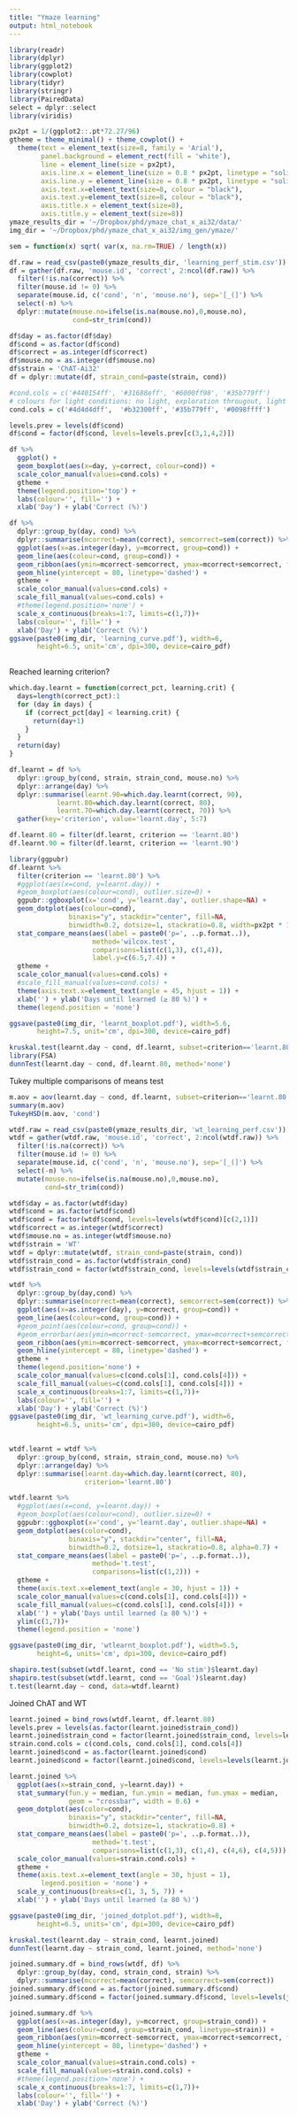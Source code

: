 ```yaml
---
title: "Ymaze learning"
output: html_notebook
---
```


```r
library(readr)
library(dplyr)
library(ggplot2)
library(cowplot)
library(tidyr)
library(stringr)
library(PairedData)
select = dplyr::select
library(viridis)
```

```r
px2pt = 1/(ggplot2::.pt*72.27/96)
gtheme = theme_minimal() + theme_cowplot() + 
  theme(text = element_text(size=8, family = 'Arial'), 
        panel.background = element_rect(fill = 'white'),
        line = element_line(size = px2pt),
        axis.line.x = element_line(size = 0.8 * px2pt, linetype = "solid", colour = "black"),
        axis.line.y = element_line(size = 0.8 * px2pt, linetype = "solid", colour = "black"),
        axis.text.x=element_text(size=8, colour = "black"),
        axis.text.y=element_text(size=8, colour = "black"),
        axis.title.x = element_text(size=8),
        axis.title.y = element_text(size=8))
ymaze_results_dir = '~/Dropbox/phd/ymaze_chat_x_ai32/data/'
img_dir = '~/Dropbox/phd/ymaze_chat_x_ai32/img_gen/ymaze/'
```

```r
sem = function(x) sqrt( var(x, na.rm=TRUE) / length(x))
```

```r
df.raw = read_csv(paste0(ymaze_results_dir, 'learning_perf_stim.csv'))
df = gather(df.raw, 'mouse.id', 'correct', 2:ncol(df.raw)) %>%
  filter(!is.na(correct)) %>%
  filter(mouse.id != 0) %>%
  separate(mouse.id, c('cond', 'n', 'mouse.no'), sep='[_(]') %>%
  select(-n) %>%
  dplyr::mutate(mouse.no=ifelse(is.na(mouse.no),0,mouse.no),
                cond=str_trim(cond))

df$day = as.factor(df$day)
df$cond = as.factor(df$cond)
df$correct = as.integer(df$correct)
df$mouse.no = as.integer(df$mouse.no)
df$strain = 'ChAT-Ai32'
df = dplyr::mutate(df, strain_cond=paste(strain, cond))

#cond.cols = c('#440154ff', '#31688eff', '#6000ff98', '#35b779ff')
# colours for light conditions: no light, exploration througout, light at goal
cond.cols = c('#4d4d4dff',  '#b32300ff', '#35b779ff', '#0098ffff')

```

```r
levels.prev = levels(df$cond)
df$cond = factor(df$cond, levels=levels.prev[c(3,1,4,2)])
```

```r
df %>%
  ggplot() +
  geom_boxplot(aes(x=day, y=correct, colour=cond)) +
  scale_color_manual(values=cond.cols) +
  gtheme +
  theme(legend.position='top') +
  labs(colour='', fill='') +
  xlab('Day') + ylab('Correct (%)')
```

```r
df %>%
  dplyr::group_by(day, cond) %>%
  dplyr::summarise(mcorrect=mean(correct), semcorrect=sem(correct)) %>% 
  ggplot(aes(x=as.integer(day), y=mcorrect, group=cond)) +
  geom_line(aes(colour=cond, group=cond)) +
  geom_ribbon(aes(ymin=mcorrect-semcorrect, ymax=mcorrect+semcorrect, fill=cond), alpha=0.1) +
  geom_hline(yintercept = 80, linetype='dashed') +
  gtheme +
  scale_color_manual(values=cond.cols) +
  scale_fill_manual(values=cond.cols) +
  #theme(legend.position='none') +
  scale_x_continuous(breaks=1:7, limits=c(1,7))+
  labs(colour='', fill='') +
  xlab('Day') + ylab('Correct (%)')
ggsave(paste0(img_dir, 'learning_curve.pdf'), width=6, 
       height=6.5, unit='cm', dpi=300, device=cairo_pdf)
  
```



Reached learning criterion?
```r

which.day.learnt = function(correct_pct, learning.crit) {
  days=length(correct_pct):1
  for (day in days) {
    if (correct_pct[day] < learning.crit) {
      return(day+1)
    }
  }
  return(day)
}

df.learnt = df %>% 
  dplyr::group_by(cond, strain, strain_cond, mouse.no) %>%
  dplyr::arrange(day) %>%
  dplyr::summarise(learnt.90=which.day.learnt(correct, 90),
            learnt.80=which.day.learnt(correct, 80),
            learnt.70=which.day.learnt(correct, 70)) %>% 
  gather(key='criterion', value='learnt.day', 5:7)

df.learnt.80 = filter(df.learnt, criterion == 'learnt.80')
df.learnt.90 = filter(df.learnt, criterion == 'learnt.90')
```


```r
library(ggpubr)
df.learnt %>%
  filter(criterion == 'learnt.80') %>%
  #ggplot(aes(x=cond, y=learnt.day)) +
  #geom_boxplot(aes(colour=cond), outlier.size=0) +
  ggpubr::ggboxplot(x='cond', y='learnt.day', outlier.shape=NA) +
  geom_dotplot(aes(colour=cond), 
               binaxis="y", stackdir="center", fill=NA,
               binwidth=0.2, dotsize=1, stackratio=0.8, width=px2pt * 1) +
  stat_compare_means(aes(label = paste0('p=', ..p.format..)),
                     method='wilcox.test',
                     comparisons=list(c(1,3), c(1,4)),
                     label.y=c(6.5,7.4)) +
  gtheme +
  scale_color_manual(values=cond.cols) +
  #scale_fill_manual(values=cond.cols) +
  theme(axis.text.x=element_text(angle = 45, hjust = 1)) +
  xlab('') + ylab('Days until learned (≥ 80 %)') +
  theme(legend.position = 'none') 

ggsave(paste0(img_dir, 'learnt_boxplot.pdf'), width=5.6, 
       height=7.5, unit='cm', dpi=300, device=cairo_pdf)
```

```r
kruskal.test(learnt.day ~ cond, df.learnt, subset=criterion=='learnt.80')
library(FSA)
dunnTest(learnt.day ~ cond, df.learnt.80, method='none')
```

Tukey multiple comparisons of means test
```r
m.aov = aov(learnt.day ~ cond, df.learnt, subset=criterion=='learnt.80') 
summary(m.aov)
TukeyHSD(m.aov, 'cond')
```

```r
wtdf.raw = read_csv(paste0(ymaze_results_dir, 'wt_learning_perf.csv'))
wtdf = gather(wtdf.raw, 'mouse.id', 'correct', 2:ncol(wtdf.raw)) %>%
  filter(!is.na(correct)) %>%
  filter(mouse.id != 0) %>%
  separate(mouse.id, c('cond', 'n', 'mouse.no'), sep='[_(]') %>%
  select(-n) %>%
  mutate(mouse.no=ifelse(is.na(mouse.no),0,mouse.no),
         cond=str_trim(cond))

wtdf$day = as.factor(wtdf$day)
wtdf$cond = as.factor(wtdf$cond)
wtdf$cond = factor(wtdf$cond, levels=levels(wtdf$cond)[c(2,1)])
wtdf$correct = as.integer(wtdf$correct)
wtdf$mouse.no = as.integer(wtdf$mouse.no)
wtdf$strain = 'WT'
wtdf = dplyr::mutate(wtdf, strain_cond=paste(strain, cond))
wtdf$strain_cond = as.factor(wtdf$strain_cond)
wtdf$strain_cond = factor(wtdf$strain_cond, levels=levels(wtdf$strain_cond)[c(2,1)])

```

```r
wtdf %>%
  dplyr::group_by(day,cond) %>%
  dplyr::summarise(mcorrect=mean(correct), semcorrect=sem(correct)) %>%
  ggplot(aes(x=as.integer(day), y=mcorrect, group=cond)) +
  geom_line(aes(colour=cond, group=cond)) +
  #geom_point(aes(colour=cond, group=cond)) +
  #geom_errorbar(aes(ymin=mcorrect-semcorrect, ymax=mcorrect+semcorrect), width=0.2) +
  geom_ribbon(aes(ymin=mcorrect-semcorrect, ymax=mcorrect+semcorrect, fill=cond), alpha=0.1) +
  geom_hline(yintercept = 80, linetype='dashed') +
  gtheme +
  theme(legend.position='none') +
  scale_color_manual(values=c(cond.cols[1], cond.cols[4])) +
  scale_fill_manual(values=c(cond.cols[1], cond.cols[4])) +
  scale_x_continuous(breaks=1:7, limits=c(1,7))+
  labs(colour='', fill='') +
  xlab('Day') + ylab('Correct (%)')
ggsave(paste0(img_dir, 'wt_learning_curve.pdf'), width=6, 
       height=6.5, units='cm', dpi=300, device=cairo_pdf)
  
```

```r
wtdf.learnt = wtdf %>% 
  dplyr::group_by(cond, strain, strain_cond, mouse.no) %>%
  dplyr::arrange(day) %>%
  dplyr::summarise(learnt.day=which.day.learnt(correct, 80),
                   criterion='learnt.80')
```

```r
wtdf.learnt %>%
  #ggplot(aes(x=cond, y=learnt.day)) +
  #geom_boxplot(aes(colour=cond), outlier.size=0) +
  ggpubr::ggboxplot(x='cond', y='learnt.day', outlier.shape=NA) +
  geom_dotplot(aes(color=cond), 
               binaxis="y", stackdir="center", fill=NA, 
               binwidth=0.2, dotsize=1, stackratio=0.8, alpha=0.7) +
  stat_compare_means(aes(label = paste0('p=', ..p.format..)),
                     method='t.test',
                     comparisons=list(c(1,2))) +
  gtheme +
  theme(axis.text.x=element_text(angle = 30, hjust = 1)) +
  scale_color_manual(values=c(cond.cols[1], cond.cols[4])) +
  scale_fill_manual(values=c(cond.cols[1], cond.cols[4])) +
  xlab('') + ylab('Days until learned (≥ 80 %)') +
  ylim(c(1,7))+
  theme(legend.position = 'none') 

ggsave(paste0(img_dir, 'wtlearnt_boxplot.pdf'), width=5.5, 
       height=6, units='cm', dpi=300, device=cairo_pdf)

```
```r
shapiro.test(subset(wtdf.learnt, cond == 'No stim')$learnt.day)
shapiro.test(subset(wtdf.learnt, cond == 'Goal')$learnt.day)
t.test(learnt.day ~ cond, data=wtdf.learnt)
```
Joined ChAT and WT
```r
learnt.joined = bind_rows(wtdf.learnt, df.learnt.80)
levels.prev = levels(as.factor(learnt.joined$strain_cond))
learnt.joined$strain_cond = factor(learnt.joined$strain_cond, levels=levels.prev[c(3,1,4,2,6,5)])
strain.cond.cols = c(cond.cols, cond.cols[1], cond.cols[4])
learnt.joined$cond = as.factor(learnt.joined$cond)
learnt.joined$cond = factor(learnt.joined$cond, levels=levels(learnt.joined$cond)[c(3,1,4,2)])

learnt.joined %>%
  ggplot(aes(x=strain_cond, y=learnt.day)) +
  stat_summary(fun.y = median, fun.ymin = median, fun.ymax = median,
               geom = "crossbar", width = 0.6) +
  geom_dotplot(aes(color=cond), 
               binaxis="y", stackdir="center", fill=NA, 
               binwidth=0.2, dotsize=1, stackratio=0.8) +
  stat_compare_means(aes(label = paste0('p=', ..p.format..)),
                     method='t.test',
                     comparisons=list(c(1,3), c(1,4), c(4,6), c(4,5))) +
  scale_color_manual(values=strain.cond.cols) +
  gtheme +
  theme(axis.text.x=element_text(angle = 30, hjust = 1),
        legend.position = 'none') +
  scale_y_continuous(breaks=c(1, 3, 5, 7)) +
  xlab('') + ylab('Days until learned (≥ 80 %)')

ggsave(paste0(img_dir, 'joined_dotplot.pdf'), width=8, 
       height=6.5, units='cm', dpi=300, device=cairo_pdf)
```

```r
kruskal.test(learnt.day ~ strain_cond, learnt.joined)
dunnTest(learnt.day ~ strain_cond, learnt.joined, method='none')
```
```r
joined.summary.df = bind_rows(wtdf, df) %>% 
  dplyr::group_by(day, cond, strain_cond, strain) %>%
  dplyr::summarise(mcorrect=mean(correct), semcorrect=sem(correct)) 
joined.summary.df$cond = as.factor(joined.summary.df$cond)
joined.summary.df$cond = factor(joined.summary.df$cond, levels=levels(joined.summary.df$cond)[c(3,1,4,2)])

joined.summary.df %>%
  ggplot(aes(x=as.integer(day), y=mcorrect, group=strain_cond)) +
  geom_line(aes(colour=cond, group=strain_cond, linetype=strain)) +
  geom_ribbon(aes(ymin=mcorrect-semcorrect, ymax=mcorrect+semcorrect, fill=cond), alpha=0.1) +
  geom_hline(yintercept = 80, linetype='dashed') +
  gtheme +
  scale_color_manual(values=strain.cond.cols) +
  scale_fill_manual(values=strain.cond.cols) +
  #theme(legend.position='none') +
  scale_x_continuous(breaks=1:7, limits=c(1,7))+
  labs(colour='', fill='') +
  xlab('Day') + ylab('Correct (%)')
```

